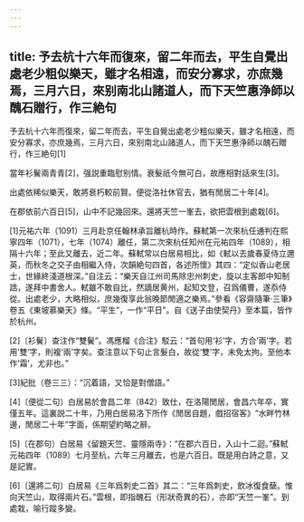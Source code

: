 ```yaml
---
---
---
```

title: 予去杭十六年而復來，留二年而去，平生自覺出處老少粗似樂天，雖才名相遠，而安分寡求，亦庶幾焉，三月六日，來别南北山諸道人，而下天竺惠浄師以醜石贈行，作三絶句
---



予去杭十六年而復來，留二年而去，平生自覺出處老少粗似樂天，雖才名相遠，而安分寡求，亦庶幾焉，三月六日，來别南北山諸道人，而下天竺惠浄師以醜石贈行，作三絶句[1]


當年衫鬢兩青青[2]，强説重臨慰别情。衰髮祇今無可白，故應相對話來生[3]。

出處依稀似樂天，敢將衰朽較前賢。便從洛社休官去，猶有閒居二十年[4]。

在郡依前六百日[5]，山中不記幾回來。還將天竺一峯去，欲把雲根到處栽[6]。

[1]元祐六年（1091）三月赴京任翰林承旨離杭時作。蘇軾第一次來杭任通判在熙寧四年（1071），七年（1074）離任，第二次來杭任知州在元祐四年（1089），相隔十六年；至此又離去，近二年。蘇軾常以白居易相比，如《軾以去歲春夏侍立邇英，而秋冬之交子由相繼入侍，次韻絶句四首，各述所懷》其四：“定似香山老居士，世緣終淺道根深。”自注云：“樂天自江州司馬除忠州刺史，旋以主客郎中知制誥，遂拜中書舍人。軾雖不敢自比，然謫居黄州，起知文登，召爲儀曹，遂忝侍從。出處老少，大略相似，庶幾復享此翁晚節閒適之樂焉。”參看《容齋隨筆·三筆》卷五《東坡慕樂天》條。“平生”，一作“平日”。自《送子由使契丹》至本篇，皆作於杭州。

[2]〔衫鬢〕查注作“雙鬢”。馮應榴《合注》駁云：“首句用‘衫’字，方合‘兩’字。若用‘雙’字，則複‘兩’字矣。查注意以下句止言髮白，故從‘雙’字，未免太拘。至他本作‘霜’，尤非也。”

[3]紀批（卷三三）：“沉着語，又恰是對僧語。”

[4]〔便從二句〕白居易於會昌二年（842）致仕，在洛陽閒居，會昌六年卒，實僅五年。這裏説二十年，乃用白居易洛下所作《閒居自題，戲招宿客》“水畔竹林邊，閒居二十年”字面，係期望約略之辭。

[5]〔在郡句〕白居易《留題天竺、靈隱兩寺》：“在郡六百日，入山十二迴。”蘇軾元祐四年（1089）七月至杭，六年三月離去，也是六百日。既是用白詩之意，又是記實。

[6]〔還將二句〕白居易《三年爲刺史二首》其二：“三年爲刺史，飲冰復食蘖。惟向天竺山，取得兩片石。”雲根，即指醜石（形狀奇異的石），亦即“天竺一峯”。到處栽，喻行蹤多變。